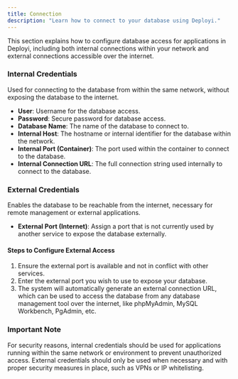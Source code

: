```yaml
---
title: Connection
description: "Learn how to connect to your database using Deployi."
---
```


This section explains how to configure database access for applications in Deployi, including both internal connections within your network and external connections accessible over the internet.

### Internal Credentials

 Used for connecting to the database from within the same network, without exposing the database to the internet.

- **User**: Username for the database access.
- **Password**: Secure password for database access.
- **Database Name**: The name of the database to connect to.
- **Internal Host**: The hostname or internal identifier for the database within the network.
- **Internal Port (Container)**: The port used within the container to connect to the database.
- **Internal Connection URL**: The full connection string used internally to connect to the database.

### External Credentials

Enables the database to be reachable from the internet, necessary for remote management or external applications.

- **External Port (Internet)**: Assign a port that is not currently used by another service to expose the database externally.
  
#### Steps to Configure External Access
1. Ensure the external port is available and not in conflict with other services.
2. Enter the external port you wish to use to expose your database.
3. The system will automatically generate an external connection URL, which can be used to access the database from any database management tool over the internet, like phpMyAdmin, MySQL Workbench, PgAdmin, etc.

### Important Note

For security reasons, internal credentials should be used for applications running within the same network or environment to prevent unauthorized access. External credentials should only be used when necessary and with proper security measures in place, such as VPNs or IP whitelisting.

